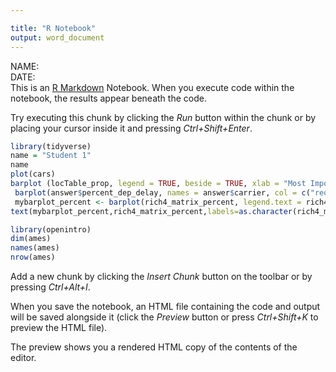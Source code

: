---

title: "R Notebook"
output: word_document
---
NAME:  
DATE:  
This is an [R Markdown](http://rmarkdown.rstudio.com) Notebook. When you execute code within the notebook, the results appear beneath the code. 

Try executing this chunk by clicking the *Run* button within the chunk or by placing your cursor inside it and pressing *Ctrl+Shift+Enter*. 

```{r}
library(tidyverse)
name = "Student 1"
name
plot(cars)
barplot (locTable_prop, legend = TRUE, beside = TRUE, xlab = "Most Important Goal", ylab = "% of Students", main = "Elementary School Student Goals by Loc", ylim = c(0,max(locTable_prop)+0.1), col = c("red", "blue","green") )
 barplot(answer$percent_dep_delay, names = answer$carrier, col = c("red", "blue", "yellow"), cex.names = 0.6, cex.axis = 0.6, ylim = c(0, max(answer$percent_dep_delay+0.1)), main = "Departure Delay Rates by Airline", xlab = "Carrier", ylab = "Percentage")
 mybarplot_percent <- barplot(rich4_matrix_percent, legend.text = rich4$Gender, beside = TRUE, xlab = "Opinion", ylab = "% Choosing", cex.names = 0.5,  cex.lab = 0.7, cex.axis = 0.5, ylim = c(0, max(rich4_matrix_percent)+.2) , main = "Distribution of Opinion on Getting Rich by Gender" , args.legend= list(x = "topright", inset=c(-0.1, -0.1)), col = c("lightgreen", "lightblue") )
text(mybarplot_percent,rich4_matrix_percent,labels=as.character(rich4_matrix_percent), cex = 0.6 )
```
```{r}
library(openintro)
dim(ames)
names(ames)
nrow(ames)

```

Add a new chunk by clicking the *Insert Chunk* button on the toolbar or by pressing *Ctrl+Alt+I*.

When you save the notebook, an HTML file containing the code and output will be saved alongside it (click the *Preview* button or press *Ctrl+Shift+K* to preview the HTML file).

The preview shows you a rendered HTML copy of the contents of the editor. 